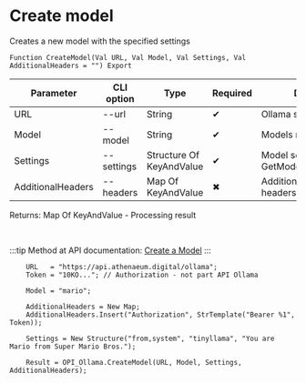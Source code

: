﻿---
sidebar_position: 4
---


# Create model
 Creates a new model with the specified settings



`Function CreateModel(Val URL, Val Model, Val Settings, Val AdditionalHeaders = "") Export`

  | Parameter | CLI option | Type | Required | Description |
  |-|-|-|-|-|
  | URL | --url | String | &#x2714; | Ollama server URL |
  | Model | --model | String | &#x2714; | Models name |
  | Settings | --settings | Structure Of KeyAndValue | &#x2714; | Model settings. See GetModelSettingsStructure |
  | AdditionalHeaders | --headers | Map Of KeyAndValue | &#x2716; | Additional request headers, if necessary |

  
  Returns:  Map Of KeyAndValue - Processing result

<br/>

:::tip
Method at API documentation: [Create a Model](https://github.com/ollama/ollama/blob/main/docs/api.md#create-a-model)
:::
<br/>



```bsl title="1C:Enterprise/OneScript code example"
    URL   = "https://api.athenaeum.digital/ollama";
    Token = "10KO..."; // Authorization - not part API Ollama

    Model = "mario";

    AdditionalHeaders = New Map;
    AdditionalHeaders.Insert("Authorization", StrTemplate("Bearer %1", Token));

    Settings = New Structure("from,system", "tinyllama", "You are Mario from Super Mario Bros.");

    Result = OPI_Ollama.CreateModel(URL, Model, Settings, AdditionalHeaders);
```
 




